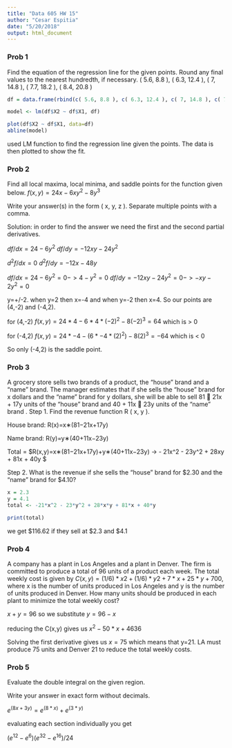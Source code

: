 ```yaml
---
title: "Data 605 HW 15"
author: "Cesar Espitia"
date: "5/20/2018"
output: html_document
---
```


### Prob 1
Find the equation of the regression line for the given points.
Round any final values to the nearest hundredth, if necessary. ( 5.6, 8.8 ), ( 6.3, 12.4 ), ( 7, 14.8 ), ( 7.7, 18.2 ), ( 8.4, 20.8 )


```r
df = data.frame(rbind(c( 5.6, 8.8 ), c( 6.3, 12.4 ), c( 7, 14.8 ), c( 7.7, 18.2 ), c( 8.4, 20.8 )))

model <- lm(df$X2 ~ df$X1, df)

plot(df$X2 ~ df$X1, data=df)
abline(model)

```

used LM function to find the regression line given the points.  The data is then plotted to show the fit.  

### Prob 2
Find all local maxima, local minima, and saddle points for the function given below. 
$f(x,y) = 24x - 6xy^2 - 8y^3$

Write your answer(s) in the form
( x, y, z ). Separate multiple points with a comma.

Solution: in order to find the answer we need the first and the second partial derivatives.

$df/dx = 24-6y^2$
$df/dy = -12xy-24y^2$

$d^2f/dx = 0$
$d^2f/dy = -12x-48y$

$df/dx = 24-6y^2 = 0 -> 4-y^2=0$
$df/dy = -12xy-24y^2 = 0 -> -xy-2y^2=0$

y=+/-2.  when y=2 then x=-4 and when y=-2 then x=4.  So our points are (4,-2) and (-4,2).

for (4,-2)
$f(x,y) = 24*4-6*4*(-2)^2-8(-2)^3 = 64$ which is > 0

for (-4,2)
$f(x,y) = 24*-4-(6*-4*(2)^2)-8(2)^3 = -64$ which is < 0

So only (-4,2) is the saddle point.

### Prob 3

A grocery store sells two brands of a product, the "house" brand and a "name" brand. The manager estimates that if she
sells the "house" brand for x dollars and the "name" brand for y dollars, she will be able to sell 81  21x + 17y units of the
"house" brand and 40 + 11x  23y units of the "name" brand
.
Step 1. Find the revenue function R ( x, y ).

House brand: R(x)=x∗(81−21x+17y)

Name brand: R(y)=y∗(40+11x−23y)

Total = $R(x,y)=x∗(81−21x+17y)+y∗(40+11x−23y) -> - 21x^2 - 23y^2 + 28xy + 81x + 40y $

Step 2. What is the revenue if she sells the "house" brand for $2.30 and the "name" brand for $4.10?


```r

x = 2.3
y = 4.1
total <- -21*x^2 - 23*y^2 + 28*x*y + 81*x + 40*y

print(total)

```

we get $116.62 if they sell at $2.3 and $4.1

### Prob 4

A company has a plant in Los Angeles and a plant in Denver. The firm is committed to produce a total of 96 units of a
product each week. The total weekly cost is given by $C(x, y) = (1/6)*x2 + (1/6)*y2 + 7*x + 25*y + 700$, where x is the number of
units produced in Los Angeles and y is the number of units produced in Denver. How many units should be produced in
each plant to minimize the total weekly cost?

$x+y=96$ so we substitute $y=96-x$

reducing the C(x,y) gives us $x^2-50*x+4636$

Solving the first derivative gives us $x=75$ which means that y=21.  LA must produce 75 units and Denver 21 to reduce the total weekly costs.



### Prob 5

Evaluate the double integral on the given region.

Write your answer in exact form without decimals.

$e^(8x+3y) = e^(8*x)+e^(3*y)$

evaluating each section individually you get

$(e^12-e^6)(e^32-e^16)/24$

